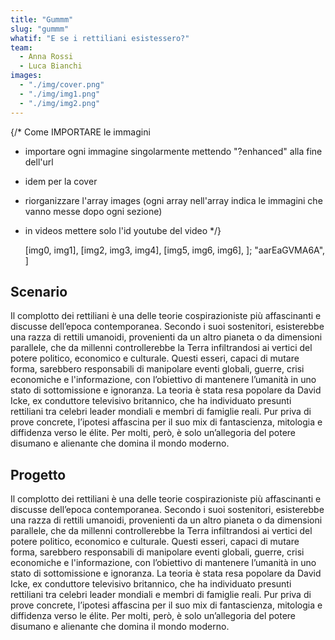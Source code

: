 ```yaml
---
title: "Gummm"
slug: "gummm"
whatif: "E se i rettiliani esistessero?"
team:
  - Anna Rossi
  - Luca Bianchi
images:
  - "./img/cover.png"
  - "./img/img1.png"
  - "./img/img2.png"
---
```


{/* Come IMPORTARE le immagini

- importare ogni immagine singolarmente mettendo "?enhanced" alla fine dell'url
- idem per la cover
- riorganizzare l'array images (ogni array nell'array indica le immagini che vanno messe dopo ogni sezione)
- in videos mettere solo l'id youtube del video 
*/}




  [img0, img1],
  [img2, img3, img4],
  [img5, img6, img6],
];
  "aarEaGVMA6A",
]



## Scenario

Il complotto dei rettiliani è una delle teorie cospirazioniste più affascinanti e discusse dell’epoca contemporanea.
Secondo i suoi sostenitori, esisterebbe una razza di rettili umanoidi, provenienti da un altro pianeta o da dimensioni parallele, che da millenni controllerebbe la Terra infiltrandosi ai vertici del potere politico, economico e culturale. Questi esseri, capaci di mutare forma, sarebbero responsabili di manipolare eventi globali, guerre, crisi economiche e l'informazione, con l’obiettivo di mantenere l’umanità in uno stato di sottomissione e ignoranza.
La teoria è stata resa popolare da David Icke, ex conduttore televisivo britannico, che ha individuato presunti rettiliani tra celebri leader mondiali e membri di famiglie reali. Pur priva di prove concrete, l’ipotesi affascina per il suo mix di fantascienza, mitologia e diffidenza verso le élite. Per molti, però, è solo un’allegoria del potere disumano e alienante che domina il mondo moderno.

<OptimizedImage src="./img/cover.png" alt="Cover" />

## Progetto
Il complotto dei rettiliani è una delle teorie cospirazioniste più affascinanti e discusse dell’epoca contemporanea.
Secondo i suoi sostenitori, esisterebbe una razza di rettili umanoidi, provenienti da un altro pianeta o da dimensioni parallele, che da millenni controllerebbe la Terra infiltrandosi ai vertici del potere politico, economico e culturale. Questi esseri, capaci di mutare forma, sarebbero responsabili di manipolare eventi globali, guerre, crisi economiche e l'informazione, con l’obiettivo di mantenere l’umanità in uno stato di sottomissione e ignoranza.
La teoria è stata resa popolare da David Icke, ex conduttore televisivo britannico, che ha individuato presunti rettiliani tra celebri leader mondiali e membri di famiglie reali. Pur priva di prove concrete, l’ipotesi affascina per il suo mix di fantascienza, mitologia e diffidenza verso le élite. Per molti, però, è solo un’allegoria del potere disumano e alienante che domina il mondo moderno.

<OptimizedImage src="./img/cover.png" alt="Cover" />


